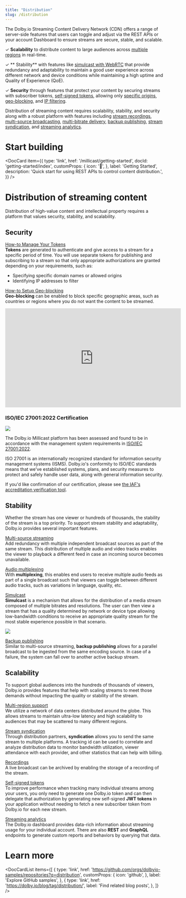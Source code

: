 ```yaml
---
title: "Distribution"
slug: /distribution
---
```



The Dolby.io Streaming Content Delivery Network (CDN) offers a range of server-side features that users can toggle and adjust via the REST APIs or your account Dashboard to ensure streams are secure, stable, and scalable.

<div style={{marginLeft: "20px"}}>

✓ **Scalability** to distribute content to large audiences across [multiple regions](/millicast/distribution/multi-region-support/index.md) in real-time.

✓ ** Stability** with features like [simulcast with WebRTC](/millicast/distribution/using-webrtc-simulcast.md) that provide redundancy and adaptability to maintain a good user experience across different network and device conditions while maintaining a high uptime and Quality of Experience (QoE).

✓ **Security** through features that protect your content by securing streams with subscriber tokens, [self-signed tokens](/millicast/streaming-dashboard/subscribe-tokens.md#creating-a-self-signed-token), allowing only [specific origins](/millicast/distribution/access-control/token-security.md), [geo-blocking](/millicast/distribution/access-control/geo-blocking.md), and [IP filtering](/millicast/distribution/access-control/token-security.md).

</div>

Distribution of streaming content requires scalability, stability, and security along with a robust platform with features including [stream recordings](/millicast/distribution/stream-recordings/index.mdx), [multi-source broadcasting](/millicast/broadcast/multi-source-broadcasting.md), [multi-bitrate delivery](/millicast/distribution/using-webrtc-simulcast.md), [backup publishing](/millicast/broadcast/redundant-ingest/index.md), [stream syndication](/millicast/distribution/syndication.md), and  [streaming analytics](/millicast/analytics/index.md).

# Start building

<DocCard
  item={{
    type: 'link',
    href: '/millicast/getting-started',
    docId: 'getting-started/index',
    customProps: {
      icon: '🚀',
    },
    label: 'Getting Started',
    description: 'Quick start for using REST APIs to control content distribution.',
  }}
/>

# Distribution of streaming content

Distribution of high-value content and intellectual property requires a platform that values security, stability, and scalability.

## Security

[How-to Manage Your Tokens](/millicast/streaming-dashboard/managing-your-tokens.md)<br/>
**Tokens** are generated to authenticate and give access to a stream for a specific period of time. You will use separate tokens for publishing and subscribing to a stream so that only appropriate authorizations are granted depending on your requirements, such as:

- Specifying specific domain names or allowed origins
- Identifying IP addresses to filter

[How-to Setup Geo-blocking](/millicast/distribution/access-control/geo-blocking.md)<br/>
**Geo-blocking** can be enabled to block specific geographic areas, such as countries or regions where you do not want the content to be streamed.

<div className="youtube-container">
	<iframe width="560" height="315" src="https://www.youtube.com/embed/n4iXAJuw-aM" title="YouTube video player" frameborder="0" allow="accelerometer; autoplay; clipboard-write; encrypted-media; gyroscope; picture-in-picture; web-share" allowfullscreen></iframe>
</div>


### ISO/IEC 27001:2022 Certification


![](../assets/img/ISO-IEC-27001-2022-005.webp)



The Dolby.io Millicast platform has been assessed and found to be in accordance with the management system requirements in [ISO/IEC 27001:2022](https://www.iso.org/standard/27001).

ISO 27001 is an internationally recognized standard for information security management systems (ISMS). Dolby.io's conformity to ISO/IEC standards means that we've established systems, plans, and security measures to protect and safely handle user data, along with general information security.

If you'd like confirmation of our certification, please see [the IAF's accreditation verification tool](https://www.iafcertsearch.org/certification/DQmrsq4w4DnUf2KBVA3WYdmR).

## Stability

Whether the stream has one viewer or hundreds of thousands, the stability of the stream is a top priority. To support stream stability and adaptability, Dolby.io provides several important features.

[Multi-source streaming](/millicast/broadcast/multi-source-broadcasting.md)<br/>
Add redundancy with multiple independent broadcast sources as part of the same stream. This distribution of multiple audio and video tracks enables the viewer to playback a different feed in case an incoming source becomes unavailable.

[Audio multiplexing](/millicast/playback/audio-multiplexing.md)<br/>
With **multiplexing**, this enables end users to receive multiple audio feeds as part of a single broadcast such that viewers can toggle between different audio tracks, such as variations in language, quality, etc.

[Simulcast](/millicast/distribution/using-webrtc-simulcast.md)<br/>
**Simulcast** is a mechanism that allows for the distribution of a media stream composed of multiple bitrates and resolutions. The user can then view a stream that has a quality determined by network or device type allowing low-bandwidth conditions to receive an appropriate quality stream for the most stable experience possible in that scenario.


![](../assets/img/8c0d37a-Simulcast.png)



[Backup publishing](/millicast/broadcast/redundant-ingest/index.md)<br/>
Similar to multi-source streaming, **backup publishing** allows for a parallel broadcast to be ingested from the same encoding source. In case of a failure, the system can fall over to another active backup stream.

## Scalability

To support global audiences into the hundreds of thousands of viewers, Dolby.io provides features that help with scaling streams to meet those demands without impacting the quality or stability of the stream.

[Multi-region support](/millicast/distribution/multi-region-support/index.md)<br/>
We utilize a network of data centers distributed around the globe. This allows streams to maintain ultra-low latency and high scalability to audiences that may be scattered to many different regions.

[Stream syndication](/millicast/distribution/syndication.md)<br/>
Through distribution partners, **syndication** allows you to send the same stream to multiple platforms. A tracking id can be used to correlate and analyze distribution data to monitor bandwidth utilization, viewer attendance with each provider, and other statistics that can help with billing.

[Recordings](/millicast/distribution/stream-recordings/index.mdx)<br/>
A live broadcast can be archived by enabling the storage of a recording of the stream.

[Self-signed tokens](/millicast/streaming-dashboard/subscribe-tokens.md#creating-a-self-signed-token)<br/>
To improve performance when tracking many individual streams among your users, you only need to generate one Dolby.io token and can then delegate that authorization by generating new self-signed **JWT tokens** in your application without needing to fetch a new subscriber token from Dolby.io for each new stream.

[Streaming analytics](/millicast/analytics/index.md)<br/>
The Dolby.io dashboard provides data-rich information about streaming usage for your individual account. There are also **REST** and **GraphQL** endpoints to generate custom reports and behaviors by querying that data.

# Learn more

<DocCardList
  items={[
    {
      type: 'link',
      href: 'https://github.com/orgs/dolbyio-samples/repositories?q=distribution',
      customProps: {
        icon: 'github',
      },
      label: 'Explore GitHub samples',
    },
    {
      type: 'link',
      href: 'https://dolby.io/blog/tag/distribution/',
      label: 'Find related blog posts',
    },
  ]}
/>

